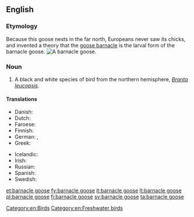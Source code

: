 ==English==
{{wikipedia}}
{{wikispecies|Branta leucopsis}}
===Etymology===
Because this goose nests in the far north, Europeans never saw its chicks, and invented a theory that the [[goose barnacle]] is the larval form of the barnacle goose.
[[Image:Branta leucopsis.jpg|thumb|right|A barnacle goose.]]

===Noun===
{{en-noun|head=[[barnacle]] [[goose]]|pl=barnacle geese}}

# A black and white species of bird from the northern hemisphere, ''[[Branta leucopsis]]''.

====Translations====
{{trans-top|''Branta leucopsis''}}
* Danish: {{t|da|bramgås|c}}
* Dutch: {{t+|nl|brandgans|c}}
* Faroese: {{t|fo|brandgás|f}}
* Finnish: {{t+|fi|valkoposkihanhi}}
* German: {{t-|de|Weißwangengans|f}}, {{t+|de|Nonnengans|f}}
* Greek: {{t-|el|αγριόχηνα|f|tr=agrióchina}}
{{trans-mid}}
* Icelandic: {{t+|is|helsingi|m}}
* Irish: {{t-|ga|gé ghiúrainn|f}}
* Russian: {{t-|ru|казарка белощёкая|f|tr=kazárka b'eloš'ókaja}}
* Spanish: {{t-|es|barnacla cariblanca|f}}
* Swedish: {{t|sv|vitkindad gås|c}}
{{trans-bottom}}

[[Category:en:Birds]]
[[Category:en:Freshwater birds]]

[[et:barnacle goose]]
[[fy:barnacle goose]]
[[it:barnacle goose]]
[[lt:barnacle goose]]
[[pl:barnacle goose]]
[[fi:barnacle goose]]
[[sv:barnacle goose]]
[[ta:barnacle goose]]